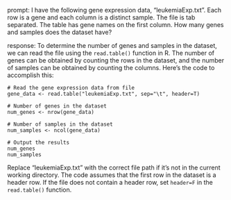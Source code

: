 prompt:
I have the following gene expression data, "leukemiaExp.txt". Each row is a gene and each column is a distinct sample. The file is tab separated. The table has gene names on the first column. How many genes and samples does the dataset have?

response:
To determine the number of genes and samples in the dataset, we can read the file using the `read.table()` function in R. The number of genes can be obtained by counting the rows in the dataset, and the number of samples can be obtained by counting the columns. Here's the code to accomplish this:

```
# Read the gene expression data from file
gene_data <- read.table("leukemiaExp.txt", sep="\t", header=T)

# Number of genes in the dataset
num_genes <- nrow(gene_data)

# Number of samples in the dataset
num_samples <- ncol(gene_data)

# Output the results
num_genes
num_samples
```

Replace "leukemiaExp.txt" with the correct file path if it's not in the current working directory. The code assumes that the first row in the dataset is a header row. If the file does not contain a header row, set `header=F` in the `read.table()` function.
